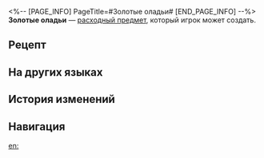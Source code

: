 <%-- [PAGE_INFO]
PageTitle=#Золотые оладьи#
[END_PAGE_INFO] --%>
{{Расходный предмет Инфобокс
|id          = 401031
|Изображения = Предмет Золотые оладьи.png
|Тип         = Расходные предметы защиты
|Редкость    = 2
|Эффект      = Восстанавливает 24% от макс. НР всех союзников в начале боя.
|Описание    = Золотые оладьи - одно из старейших лакомств Амфореуса, которым когда-то любили угощаться высокопоставленные лица. Теперь же благодаря камням связи они стали популярным десертом...
|Рецепт      = {{cx|Отсутствует источник}}
|Источник1   = [[Универсальная машина для синтеза]]
|Источник2   = [[Мраморная столовая]]
|Источник3   = 
}}
{{Описание|''- Что-то эта штука стала популярной слишком быстро... Я коренной житель Охемы, в моём детстве таких десертов не было!''<br />''- Кажется, одна из лавочек сладостей уговорила господина Мидея прорекламировать их, и когда лавка обрела бешеную популярность, остальные начали завидовать...''<br />''- ...Стоит признать, что новые вкусы и правда неплохие.''}}
'''Золотые оладьи''' — [[расходный предмет]], который игрок может создать.

==Рецепт==
{{Рецепт
|Тип                     = Синтез
|Группа                  = Расходные предметы
|Глубинная каменная соль = 2
|Основной ингредиент     = 2
|Сортировка              = Глубинная каменная соль;Основной ингредиент
}}

==На других языках==
{{На других языках
|en   = Golden Honeycake
|zhs  = 黄金蜜饼
|zht  = 黃金蜜餅
|ja   = 黄金のハニーケーキ
|ko   = 황금 허니 팬케이크
|es   = Pastel de miel dorado
|fr   = Gâteau au miel doré
|ru   = Золотые оладьи
|th   = ขนมน้ำผึ้งทองคำ
|vi   = Bánh Mật Vàng
|de   = Goldener Honigkuchen
|id   = Golden Honeycake
|pt   = Panqueca de Mel Dourado
}}

==История изменений==
{{История изменений|3.5}}

==Навигация==
{{Расходные предметы Навбокс}}

[[en:]]